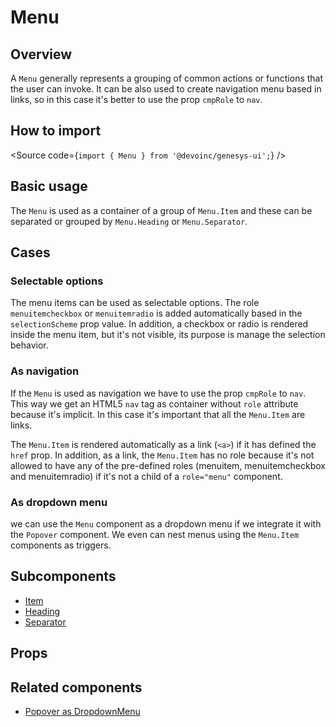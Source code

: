 

<Meta of={Stories} />

# Menu

## Overview

A `Menu` generally represents a grouping of common actions or functions that the user can invoke.
It can be also used to create navigation menu based in links, so in this case it's better to use
the prop `cmpRole` to `nav`.

## How to import

<Source code={`import { Menu } from '@devoinc/genesys-ui';`} />

## Basic usage

The `Menu` is used as a container of a group of `Menu.Item` and these can be separated or grouped by
`Menu.Heading` or `Menu.Separator`.

<Canvas of={Stories.Base} />

## Cases

### Selectable options

The menu items can be used as selectable options. The role `menuitemcheckbox` or `menuitemradio`
is added automatically based in the `selectionScheme` prop value. In addition, a checkbox or radio
is rendered inside the menu item, but it's not visible, its purpose is manage the selection behavior.

<Canvas of={CaseStories.Selectable} />

### As navigation

If the `Menu` is used as navigation we have to use the prop `cmpRole` to `nav`. This way we get
an HTML5 `nav` tag as container without `role` attribute because it's implicit. In this case
it's important that all the `Menu.Item` are links.

The `Menu.Item` is rendered automatically as a link (`<a>`) if it has defined the `href` prop.
In addition, as a link, the `Menu.Item` has no role because it's not allowed to have any of
the pre-defined roles (menuitem, menuitemcheckbox and menuitemradio) if it's not a child of
a `role="menu"` component.

<Canvas of={CaseStories.AsNavigation} />

### As dropdown menu

we can use the `Menu` component as a dropdown menu if we integrate it with the `Popover` component.
We even can nest menus using the `Menu.Item` components as triggers.

<Canvas of={CaseStories.AsNavigation} />

## Subcomponents

- [Item](?path=/story/components-core-navigation-menu-subcomponents-item--base)
- [Heading](?path=/story/components-core-navigation-menu-subcomponents--heading)
- [Separator](?path=/story/components-core-navigation-menu-subcomponents--separator)

## Props

<ArgTypes of={Stories} />

## Related components

- [Popover as DropdownMenu](?path=/story/components-navigation-popover--as-dropdown-menu)

